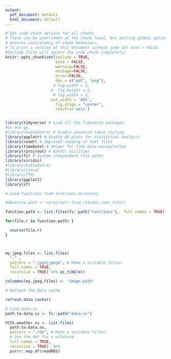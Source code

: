 ```yaml
---
output:
  pdf_document: default
  html_document: default
---
```

```r
# Set code chunk options for all chunks
# These can be overridden at the chunk level, but setting global options 
# ensures consistency of chunk behaviour.
# To print a version of this document without code set echo = FALSE. 
#Include false will ignore the code chunk completely!
knitr::opts_chunk$set(include = TRUE, 
                      echo = FALSE, 
                      warning=FALSE, 
                      message=FALSE, 
                      error=FALSE, 
                      dev = c("pdf", "png"),
                     # fig.width = 3,
                    #  fig.height = 2,
                     # fig.width = 3,
                    out.width = '80%',
                      fig.align = "center",
                      results='asis')



```

```r
library(tidyverse) # Load all the Tidyverse packages 
#in one go.
#library(kableExtra) # Enable advanced table styling
library(qqplotr) # Enable QQ plots for statistical analysis
library(readr) # Improved reading of text files
library(timeDate) # Helper for time date manipulation
library(rprojroot) # Useful utilities
library(fs) # System independent file paths
library(viridis)
#library(kableExtra)
#library(trend)
#library(TTR)
library(ggplot2)
library(sf)

```

```r
# Load functions from functions directory

#absolute.path <- rprojroot::find_rstudio_root_file()

function.path <- list.files(fs::path("functions"),  full.names = TRUE)

for(file.r in function.path) {

  source(file.r)
}




```


```r
my.jpeg.files <- list.files(
  "." ,
  pattern = ".jpg$|jpeg$", # Make a suitable filter.
  full.names = TRUE,
  recursive = TRUE) %>% as_tibble()

colnames(my.jpeg.files) <- "image.path"

```



```r
# Refresh the data cache

refresh.data.cache()

```


```r
# Load data-ss
path.to.data.ss <- fs::path("data-ss")

VC55.weather.ss <- list.files(
  path.to.data.ss,
  pattern = ".rds", # Make a suitable filter. 
  # Use the dot for a wildcard.
  full.names = TRUE,
  recursive = TRUE)  %>%
  purrr::map_df(readRDS) 

```


